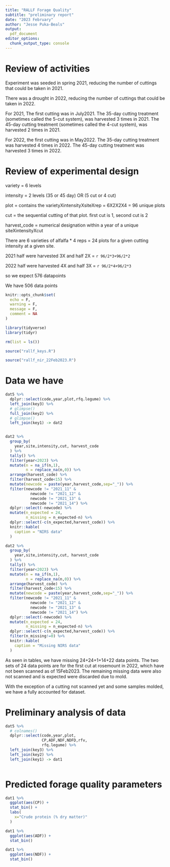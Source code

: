 ```yaml
---
title: "RALLF Forage Quality"
subtitle: "preliminary report"
date: "2023 February"
author: "Jesse Puka-Beals"
output:
  pdf_document
editor_options: 
  chunk_output_type: console
---
```


# Review of activities 

Experiment was seeded in spring 2021, reducing the number of cuttings that could be taken in 2021. 

There was a drought in 2022, reducing the number of cuttings that could be taken in 2022. 

For 2021, The first cutting was in July2021. The 35-day cutting treatment (sometimes called the 5-cut system), was harvested 3 times in 2021. The 45-day cutting treatment (sometimes called the 4-cut system), was harvested 2 times in 2021. 

For 2022, the first cutting was in May2022. The 35-day cutting treatment was harvested 4 times in 2022. The 45-day cutting treatment was harvested 3 times in 2022. 

# Review of experimental design

variety = 6 levels

intensity = 2 levels (35 or 45 day) OR (5 cut or 4 cut)

plot = contains the varietyXintensityXsiteXrep = 6X2X2X4 = 96 unique plots

cut = the sequential cutting of that plot. first cut is 1, second cut is 2

harvest_code = numerical designation within a year of a unique siteXintensityXcut

There are 6 varieties of alfalfa * 4 reps = 24 plots for a given cutting intensity at a given site.

2021 half were harvested 3X and half 2X = `r 96/2*3+96/2*2`

2022 half were harvested 4X and half 3X = `r 96/2*4+96/2*3`

so we expect 576 datapoints 

We have 506 data points


```r
knitr::opts_chunk$set(
  echo = F,
  warning = F, 
  message = F,
  comment = NA
)

library(tidyverse)
library(tidyr)

rm(list = ls())

```

```r
source("rallf_keys.R")

source("rallf_nir_22Feb2023.R")

```


\newpage
# Data we have

```r

dat5 %>% 
  dplyr::select(code,year,plot,rfq.legume) %>% 
  left_join(key3) %>%
  # glimpse()
  full_join(key2) %>% 
  # glimpse()
  left_join(key1) -> dat2


dat2 %>% 
  group_by(
    year,site,intensity,cut, harvest_code
  ) %>% 
  tally() %>% 
  filter(year<2023) %>% 
  mutate(n = na_if(n,1),
         n = replace_na(n,0)) %>% 
  arrange(harvest_code) %>% 
  filter(harvest_code<15) %>% 
  mutate(newcode = paste(year,harvest_code,sep="_")) %>% 
  filter(newcode != "2021_11" &
           newcode != "2021_12" &
           newcode != "2021_13" &
           newcode != "2021_14") %>% 
  dplyr::select(-newcode) %>% 
  mutate(n_expected = 24,
         n_missing = n_expected-n) %>% 
  dplyr::select(-c(n_expected,harvest_code)) %>% 
  knitr::kable(
    caption = "NIRS data"
  )

dat2 %>% 
  group_by(
    year,site,intensity,cut, harvest_code
  ) %>% 
  tally() %>% 
  filter(year<2023) %>% 
  mutate(n = na_if(n,1),
         n = replace_na(n,0)) %>% 
  arrange(harvest_code) %>% 
  filter(harvest_code<15) %>% 
  mutate(newcode = paste(year,harvest_code,sep="_")) %>% 
  filter(newcode != "2021_11" &
           newcode != "2021_12" &
           newcode != "2021_13" &
           newcode != "2021_14") %>% 
  dplyr::select(-newcode) %>% 
  mutate(n_expected = 24,
         n_missing = n_expected-n) %>% 
  dplyr::select(-c(n_expected,harvest_code)) %>% 
  filter(n_missing!=0) %>%
  knitr::kable(
    caption = "Missing NIRS data"
  )

```


As seen in tables, we have missing 24+24+1+14+22 data points. 
The two sets of 24 data points are for the first cut at rosemount in 2022, which have not been scanned as of 15Feb2023. 
The remaining missing data were also not scanned and is expected were discarded due to mold. 

With the exception of a cutting not scanned yet and some samples molded, we have a fully accounted for dataset. 

\newpage
# Preliminary analysis of data

```r

dat5 %>% 
  # colnames()
  dplyr::select(code,year,plot,
                CP,ADF,NDF,NDFD,rfv,
                rfq.legume) %>% 
  left_join(key3) %>% 
  left_join(key2) %>% 
  left_join(key1) -> dat1



```

# Predicted forage quality parameters

```r

dat1 %>% 
  ggplot(aes(CP)) +
  stat_bin() +
  labs(
    x="Crude protein (% dry matter)"
  )

dat1 %>% 
  ggplot(aes(ADF)) +
  stat_bin() 

dat1 %>% 
  ggplot(aes(NDF)) +
  stat_bin() 
```


